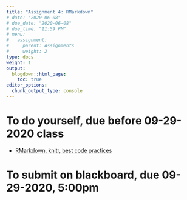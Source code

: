 ```yaml
---
title: "Assignment 4: RMarkdown"
# date: "2020-06-08"
# due_date: "2020-06-08"
# due_time: "11:59 PM"
# menu:
#   assignment:
#     parent: Assignments
#     weight: 2
type: docs
weight: 1
output:
  blogdown::html_page:
    toc: true
editor_options: 
  chunk_output_type: console
---
```


# To do yourself, due before 09-29-2020 class

- [RMarkdown, knitr, best code practices](https://geanders.github.io/RProgrammingForResearch/reproducible-research-1.html)



# To submit on blackboard, due 09-29-2020, 5:00pm

